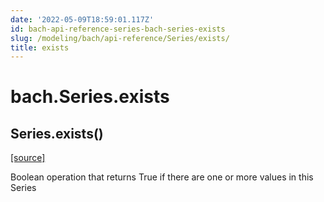 ```yaml
---
date: '2022-05-09T18:59:01.117Z'
id: bach-api-reference-series-bach-series-exists
slug: /modeling/bach/api-reference/Series/exists/
title: exists
---
```


# bach.Series.exists

<div className="method">

<h2 className="signature-method"><span className="additional-name">Series.</span><span className="name">exists(</span><small className="parameter-list"></small>)</h2>


&#8203;<span className="view-source">[[source]](https://github.com/objectiv/objectiv-analytics/blob/main/bach/bach/series/series.py)</span>

<div className="content">

Boolean operation that returns True if there are one or more values in this Series


</div>


</div>
